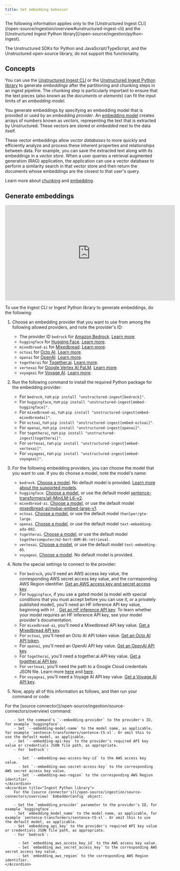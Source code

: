```yaml
---
title: Set embedding behavior
---
```


<Note>
   The following information applies only to the [Unstructured Ingest CLI](/open-source/ingestion/overview#unstructured-ingest-cli) and the [Unstructured Ingest Python library](/open-source/ingestion/python-ingest).

   The Unstructured SDKs for Python and JavaScript/TypeScript, and the Unstructured open-source library, do not support this functionality.
</Note>

## Concepts

You can use the [Unstructured Ingest CLI](/open-source/ingestion/overview#unstructured-ingest-cli) or the [Unstructured Ingest Python library](/open-source/ingestion/python-ingest) 
to generate _embeddings_ after the partitioning and chunking steps in an ingest pipeline. The chunking step is particularly important to ensure that the text pieces 
(also known as the _documents_ or _elements_) can fit the input limits of an _embedding model_.

You generate embeddings by specifying an embedding model that is provided or used by an _embedding provider_. 
An [embedding model](https://python.langchain.com/v0.2/docs/concepts/#embedding-models) creates arrays of numbers 
known as _vectors_, representing the text that is extracted by Unstructured. 
These vectors are stored or _embedded_ next to the data itself. 

These vector embeddings allow _vector databases_ to more quickly and efficiently analyze and process these inherent 
properties and relationships between data. For example, you can save the extracted text along with its embeddings in a _vector store_. 
When a user queries a retrieval augmented generation (RAG) application, the application can use a vector database to perform a similarity search in that vector store 
and then return the documents whose embeddings are the closest to that user's query.

Learn more about [chunking](https://unstructured.io/blog/chunking-for-rag-best-practices) and 
[embedding](https://unstructured.io/blog/understanding-embedding-models-make-an-informed-choice-for-your-rag).

## Generate embeddings

<iframe
  width="560"
  height="315"
  src="https://www.youtube.com/embed/ulMrzxNGc7A"
  title="YouTube video player"
  frameborder="0"
  allow="accelerometer; autoplay; clipboard-write; encrypted-media; gyroscope; picture-in-picture"
  allowfullscreen
></iframe>

To use the Ingest CLI or Ingest Python library to generate embeddings, do the following:

1. Choose an embedding provider that you want to use from among the following allowed providers, and note the provider's ID:

   - The provider ID `bedrock` for [Amazon Bedrock](https://aws.amazon.com/bedrock/). [Learn more](https://python.langchain.com/v0.2/docs/integrations/text_embedding/bedrock/).
   - `huggingface` for [Hugging Face](https://huggingface.co/). [Learn more](https://python.langchain.com/v0.2/docs/integrations/text_embedding/huggingfacehub/).
   - `mixedbread-ai` for [Mixedbread](https://www.mixedbread.ai/). [Learn more](https://www.mixedbread.ai/docs/embeddings/overview).
   - `octoai` for [Octo AI](https://octo.ai/). [Learn more](https://octo.ai/docs/text-gen-solution/using-unstructured-io-for-embedding-documents).
   - `openai` for [OpenAI](https://openai.com/). [Learn more](https://python.langchain.com/v0.2/docs/integrations/text_embedding/openai/).
   - `togetherai` for [Together.ai](https://www.together.ai/). [Learn more](https://docs.together.ai/docs/embedding-models).
   - `vertexai` for [Google Vertex AI PaLM](https://cloud.google.com/vertex-ai/docs/generative-ai/learn/overview). [Learn more](https://python.langchain.com/v0.2/docs/integrations/text_embedding/google_vertex_ai_palm/).
   - `voyageai` for [Voyage AI](https://www.voyageai.com/). [Learn more](https://python.langchain.com/v0.2/docs/integrations/text_embedding/voyageai/).
   
2. Run the following command to install the required Python package for the embedding provider:

   - For `bedrock`, run `pip install "unstructured-ingest[bedrock]"`.
   - For `huggingface`, run `pip install "unstructured-ingest[embed-huggingface]"`.
   - For `mixedbread-ai`, run `pip install "unstructured-ingest[embed-mixedbreadai]"`.
   - For `octoai`, run `pip install "unstructured-ingest[embed-octoai]"`.
   - For `openai`, run `pip install "unstructured-ingest[openai]"`.
   - For `togetherai`, run `pip install "unstructured-ingest[togetherai]"`.
   - For `vertexai`, run `pip install "unstructured-ingest[embed-vertexai]"`.
   - For `voyageai`, run `pip install "unstructured-ingest[embed-voyageai]"`.

3. For the following embedding providers, you can choose the model that you want to use. If you do choose a model, note the model's name:

   - `bedrock`. [Choose a model](https://docs.aws.amazon.com/bedrock/latest/userguide/model-ids.html). No default model is provided. [Learn more about the supported models](https://docs.aws.amazon.com/bedrock/latest/userguide/models-supported.html).
   - `huggingface`. [Choose a model](https://huggingface.co/models?other=embeddings), or use the default model [sentence-transformers/all-MiniLM-L6-v2](https://huggingface.co/sentence-transformers/all-MiniLM-L6-v2).
   - `mixedbread-ai`. [Choose a model](https://www.mixedbread.ai/docs/embeddings/models), or use the default model [mixedbread-ai/mxbai-embed-large-v1](https://www.mixedbread.ai/docs/embeddings/mxbai-embed-large-v1).
   - `octoai`. [Choose a model](https://octo.ai/blog/supercharge-rag-performance-using-octoai-and-unstructured-embeddings/), or use the default model `thenlper/gte-large`.
   - `openai`. [Choose a model](https://platform.openai.com/docs/guides/embeddings/embedding-models), or use the default model `text-embedding-ada-002`.
   - `togetherai`. [Choose a model](https://docs.together.ai/docs/embedding-models), or use the default model `togethercomputer/m2-bert-80M-8k-retrieval`.
   - `vertexai`. [Choose a model](https://cloud.google.com/vertex-ai/generative-ai/docs/model-reference/text-embeddings-api), or use the default model `text-embedding-05`.
   - `voyageai`.  [Choose a model](https://docs.voyageai.com/docs/embeddings). No default model is provided.

4. Note the special settings to connect to the provider:

   - For `bedrock`, you'll need an AWS access key value, the corresponding AWS secret access key value, and the corresponding AWS Region identifier. [Get an AWS access key and secret access key](https://docs.aws.amazon.com/IAM/latest/UserGuide/id_credentials_access-keys.html).
   - For `huggingface`, if you use a gated model (a model with special conditions that you must accept before you can use it, or a privately published model), you'll need an HF inference API key value, beginning with `hf_`. [Get an HF inference API key](https://huggingface.co/docs/api-inference/en/quicktour#get-your-api-token). To learn whether your model requires an HF inference API key, see your model provider's documentation. 
   - For `mixedbread-ai`, you'll need a Mixedbread API key value. [Get a Mixedbread API key](https://www.mixedbread.ai/dashboard?next=api-keys).
   - For `octoai`, you'll need an Octo AI API token value. [Get an Octo AI API token](https://octo.ai/docs/getting-started/how-to-create-octoai-access-token).
   - For `openai`, you'll need an OpenAI API key value. [Get an OpenAI API key](https://platform.openai.com/docs/quickstart/create-and-export-an-api-key).
   - For `togetherai`, you'll need a together.ai API key value. [Get a together.ai API key](https://docs.together.ai/reference/authentication-1). 
   - For `vertexai`, you'll need the path to a Google Cloud credentials JSON file. Learn more [here](https://cloud.google.com/docs/authentication/application-default-credentials#GAC) and [here](https://googleapis.dev/python/google-auth/latest/reference/google.auth.html#module-google.auth).
   - For `voyageai`, you'll need a Voyage AI API key value. [Get a Voyage AI API key](https://docs.voyageai.com/docs/api-key-and-installation#authentication-with-api-keys).

5. Now, apply all of this information as follows, and then run your command or code:

<AccordionGroup>
    <Accordion title="Ingest CLI">
        For the [source connector](/open-source/ingestion/source-connectors/overview) command:

        - Set the command's `--embedding-provider` to the provider's ID, for example `huggingface`.
        - Set `--embedding-model-name` to the model name, as applicable, for example `sentence-transformers/sentence-t5-xl`. Or omit this to use the default model, as applicable.
        - Set `--embedding-api-key` to the provider's required API key value or credentials JSON file path, as appropriate.
        - For `bedrock`:
        
          - Set `--embedding-aws-access-key-id` to the AWS access key value.
          - Set `--embedding-aws-secret-access-key` to the corresponding AWS secret access key value.
          - Set `--embedding-aws-region` to the corresponding AWS Region identifier.
    </Accordion>
    <Accordion title="Ingest Python library">
        For the [source connector's](/open-source/ingestion/source-connectors/overview) `EmbedderConfig` object:

        - Set the `embedding_provider` parameter to the provider's ID, for example `huggingface`.
        - Set `embedding_model_name` to the model name, as applicable, for example `sentence-transformers/sentence-t5-xl`. Or omit this to use the default model, as applicable.
        - Set `embedding_api_key` to the provider's required API key value or credentials JSON file path, as appropriate.
        - For `bedrock`:
        
          - Set `embedding_aws_access_key_id` to the AWS access key value.
          - Set `embedding_aws_secret_access_key` to the corresponding AWS secret access key value.
          - Set `embedding_aws_region` to the corresponding AWS Region identifier.
    </Accordion>
</AccordionGroup>
